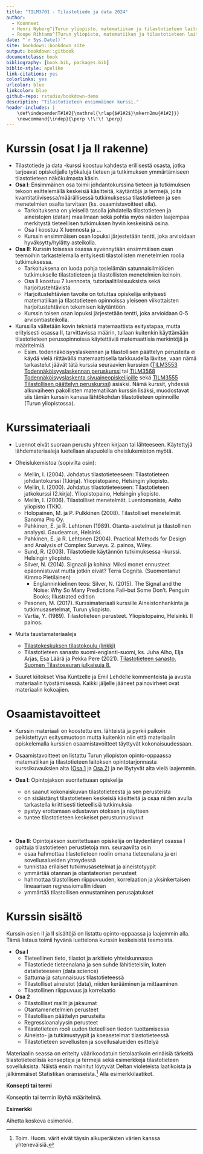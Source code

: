 ```yaml
--- 
title: "TILM3701 - Tilastotiede ja data 2024"
author:
  - Koonneet
  - Henri Nyberg^[Turun yliopisto, matematiikan ja tilastotieteen laitos, henri.nyberg@utu.fi]
  - Roope Rihtamo^[Turun yliopisto, matematiikan ja tilastotieteen laitos, roope.rihtamo@utu.fi]
date: "`r Sys.Date()`"
site: bookdown::bookdown_site
output: bookdown::gitbook
documentclass: book
bibliography: [book.bib, packages.bib]
biblio-style: apalike
link-citations: yes
colorlinks: yes
urlcolor: blue
linkcolor: blue
github-repo: rstudio/bookdown-demo
description: "Tilastotieteen ensimmäinen kurssi."
header-includes: |
    \def\independenT#1#2{\mathrel{\rlap{$#1#2$}\mkern2mu{#1#2}}}
    \newcommand{\indep}{\perp \!\!\! \perp}
---
```


# Kurssin (osat I ja II rakenne) {-}
- Tilastotiede ja data -kurssi koostuu kahdesta erillisestä osasta, jotka tarjoavat opiskelijalle työkaluja tieteen ja tutkimuksen ymmärtämiseen tilastotieteen näkökulmasta käsin.
- __Osa I__: Ensimmäinen osa toimii johdantokurssina tieteen ja tutkimuksen tekoon esittelemällä keskeisiä käsitteitä, käytäntöjä ja termejä, joita kvantitatiivisessa/määrällisessä tutkimuksessa tilastotieteen ja sen menetelmien osalta tarvitaan (ks. osaamistavoitteet alla).
  - Tarkoituksena on yleisellä tasolla johdatella tilastotieteen ja aineistojen (datan) maailmaan sekä pohtia myös näiden laajempaa merkitystä tieteellisen tutkimuksen hyvin keskeisinä osina.
  - Osa I koostuu X luennosta ja ... 
  - Kurssin ensimmäisen osan lopuksi järjestetään tentti, joka arvioidaan hyväksytty/hylätty asteikolla.
  
- __Osa II__: Kurssin toisessa osassa syvennytään ensimmäisen osan teemoihin tarkastelemalla erityisesti tilastollisten menetelmien roolia tutkimuksessa.
  - Tarkoituksena on luoda pohja tosielämän satunnaisilmiöiden tutkimukselle tilastotieteen ja tilastollisten menetelmien keinoin.
  - Osa II koostuu 7 luennosta, tutoriaalitilaisuuksista sekä harjoitustehtävistä.
  - Harjoitustehtävien tavoite on totuttaa opiskelija erityisesti matematiikan ja tilastotieteen opinnoissa yleiseen viikottaisten harjoitustehtävien tekemisen käytäntöön.
  - Kurssin toisen osan lopuksi järjestetään tentti, joka arvioidaan 0-5 arviointiasteikolla.

- Kurssilla vältetään kovin teknistä matemaattista esitystapaa, mutta erityisesti osassa II, tarvittavissa määrin, tullaan kuitenkin käyttämään tilastotieteen perusopinnoissa käytettäviä matemaattisia merkintöjä ja määritelmiä. 
  - Esim. todennäköisyyslaskennan ja tilastollisen päättelyn perusteita ei käydä vielä riittävällä matemaattisella tarkkuudella lävitse, vaan nämä tarkastelut jäävät tätä kurssia seuraavien kurssien ([TILM3553 Todennäköisyyslaskennan    peruskurssi](https://opas.peppi.utu.fi/fi/opintojakso/TILM3553/1734?period=2022-2024) tai [TILM3568 Todennäköisyyslaskenta   sivuaineopiskelijoille](https://opas.peppi.utu.fi/fi/opintojakso/TILM3568/3385?period=2 022-2024) sekä [TILM3555 Tilastollisen päättelyn  peruskurssi](https://opas.peppi.utu.fi/fi/opintojakso/TILM3555/1731?period=2022-2024))  asiaksi. Nämä kurssit, yhdessä alkuvaiheen pakollisten matematiikan kurssin lisäksi, muodostavat siis tämän kurssin kanssa lähtökohdan tilastotieteen opinnoille (Turun yliopistossa).

# Kurssimateriaali {-}

- Luennot eivät suoraan perustu yhteen kirjaan tai lähteeseen. Käytettyjä lähdemateriaaleja luetellaan alapuolella oheislukemiston myötä. 

- Oheislukemistoa (sopivilta osin):
  - Mellin, I. (2004). Johdatus tilastotieteeseen: Tilastotieteen johdantokurssi (1.kirja). Yliopistopaino, Helsingin yliopisto.
  - Mellin, I. (2000). Johdatus tilastotieteeseen: Tilastotieteen jatkokurssi (2.kirja). Yliopistopaino, Helsingin yliopisto.
  - Mellin, I. (2006). Tilastolliset menetelmät. Luentomoniste, Aalto yliopisto (TKK).
  - Holopainen, M. ja P. Pulkkinen (2008). Tilastolliset menetelmät. Sanoma Pro Oy.
  - Pahkinen, E. ja R. Lehtonen (1989). Otanta-asetelmat ja tilastollinen analyysi. Gaudeamus, Helsinki.
  - Pahkinen, E. ja R. Lehtonen (2004). Practical Methods for Design and Analysis of Complex Surveys. 2. painos, Wiley.
  - Sund, R. (2003). Tilastotiede käytännön tutkimuksessa -kurssi. Helsingin yliopisto.
  - Silver, N. (2014). Signaali ja kohina: Miksi monet ennusteet epäonnistuvat mutta jotkin eivät? Terra Cognita. (Suomentanut Kimmo Pietiläinen)
    - Englanninkielinen teos: Silver, N. (2015). The Signal and the Noise: Why So Many Predictions Fail--but Some Don't. Penguin Books; Illustrated edition
  - Pesonen, M. (2017). Kurssimateriaali kurssille Aineistonhankinta ja tutkimusasetelmat, Turun yliopisto.
  - Vartia, Y. (1989). Tilastotieteen perusteet. Yliopistopaino, Helsinki. II painos.

- Muita taustamateriaaleja
    - [Tilastokeskuksen tilastokoulu (linkki)](https://tilastokoulu.stat.fi/verkkokoulu_v2.xql?course_id=tkoulu_tilaj&lesson_id=1&subject_id=0&page_type=sisalto)
    - Tilastotieteen sanasto suomi-englanti-suomi, ks. Juha Alho, Elja Arjas, Esa Läärä ja Pekka Pere (2021). [Tilastotieteen sanasto. Suomen Tilastoseuran julkaisuja 8.](https://tilastoseura.fi/)

- Suuret kiitokset Visa Kuntzelle ja Emil Lehdelle kommenteista ja avusta materiaalin työstämisessä. Kaikki jäljelle jääneet painovirheet ovat materiaalin kokoajien.

# Osaamistavoitteet {-}

- Kurssin materiaali on koostettu em. lähteistä ja pyrkii paikoin pelkistettyyn esitysmuotoon mutta kuitenkin niin että materiaalin opiskelemalla kurssien osaamistavoitteet täyttyvät kokonaisuudessaan. 
- Osaamistavoitteet on listattu Turun yliopiston opinto-oppaassa matematiikan ja tilastotieteen laitoksen opintotarjonnasta kurssikuvauksien alta ([Osa 1](https://opas.peppi.utu.fi/fi/opintojakso/TILM3712/102471?period=2024-2027) ja [Osa 2](https://opas.peppi.utu.fi/fi/opintojakso/TILM3713/102472?period=2024-2027)) ja ne löytyvät alta vielä laajemmin. 

- __Osa I__: Opintojakson suoritettuaan opiskelija
  - on saanut kokonaiskuvan tilastotieteestä ja sen perusteista  
  - on sisäistänyt tilastotieteen keskeisiä käsitteitä ja osaa niiden avulla tarkastella     kriittisesti tieteellisiä tutkimuksia  
  - pystyy erottamaan edustavan otoksen ja näytteen  
  - tuntee tilastotieteen keskeiset perustunnusluvut   

\

- __Osa II__: Opintojakson suoritettuaan opiskelija on täydentänyt osassa I opittuja tilastotieteen perustietoja mm. seuraavilta osin
  - osaa hahmottaa tilastotieteen roolin omana tieteenalana ja eri sovellusalueiden           yhteydessä
  - tunnistaa erilaiset tutkimusasetelmat ja aineistotyypit
  - ymmärtää otannan ja otantateorian perusteet
  - hahmottaa tilastollisen riippuvuuden, korrelaation ja yksinkertaisen lineaarisen          regressiomallin idean
  - ymmärtää tilastollisen ennustaminen perusajatukset

# Kurssin sisältö {-}
Kurssin osien II ja II sisältöjä on listattu opinto-oppaassa ja laajemmin alla. Tämä listaus toimii hyvänä luettelona kurssin keskeisistä teemoista.

- __Osa I__
  - Tieteellinen tieto, tilastot ja arkitieto yhteiskunnassa
  - Tilastotiede tieteenalana ja sen suhde lähitieteisiin, kuten datatieteeseen (data science)
  - Sattuma ja satunnaisuus tilastotieteessä
  - Tilastolliset aineistot (data), niiden kerääminen ja mittaaminen
  - Tilastollinen riippuvuus ja korrelaatio

- __Osa 2__
  - Tilastolliset mallit ja jakaumat
  - Otantamenetelmien perusteet
  - Tilastollisen päättelyn perusteita
  - Regressioanalyysin perusteet
  - Tilastotieteen rooli uuden tieteellisen tiedon tuottamisessa
  - Aineisto- ja tutkimustyypit ja koeasetelmat tilastotieteessä
  - Tilastotieteen sovellusten ja sovellusalueiden esittelyä

Materiaalin seassa on eritelty väärikoodatuin tietolaatikoin erinäisiä tärkeitä tilastotieteellisiä konsepteja ja termejä sekä esimerkkejä tilastotieteen sovelluksista. Näistä ensin mainitut löytyvät Deltan violeteista laatikoista ja jälkimmäiset Statistikan oransseista.^[Toim. Huom. värit eivät täysin alkuperäisten värien kanssa yhteneväisiä.] Alla esimerkkilaatikot.

::: {.defblock data-latex="{}"}
**Konsepti tai termi**

Konseptin tai termin löyhä määritelmä.
:::

::: {.eblock data-latex="{}"}
**Esimerkki**

Aihetta koskeva esimerkki.
:::
